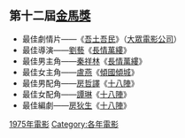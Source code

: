 {{YearTopicTOC|1975|电影}}
== 第十二屆[[金馬獎|金馬獎]] ==
*最佳劇情片——《[[吾土吾民|吾土吾民]]》（[[大眾電影公司|大眾電影公司]]）
*最佳導演——[[劉藝|劉藝]]《[[長情萬縷|長情萬縷]]》
*最佳男主角——[[秦祥林|秦祥林]]《[[長情萬縷|長情萬縷]]》
*最佳女主角——[[盧燕|盧燕]]《[[傾國傾城|傾國傾城]]》
*最佳男配角——[[房哲譯|房哲譯]]《[[十八陣|十八陣]]》
*最佳女配角——[[譚琳(女演員)|譚琳]]《[[十八陣|十八陣]]》
*最佳編劇——[[房狄生|房狄生]]《[[十八陣|十八陣]]》

[[Category:1975年電影|]]
[[Category:各年電影|Category:各年電影]]